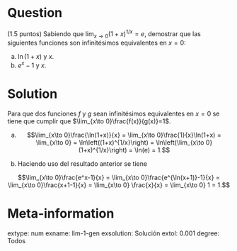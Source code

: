```r

```

Question
========
(1.5 puntos) Sabiendo que $\lim_{x\to 0}(1+x)^{1/x}=e$, demostrar que las siguientes funciones son infinitésimos equivalentes en $x=0$:

a. $\ln(1+x)$ y $x$.
b. $e^x-1$ y $x$.

Solution
========
Para que dos funciones $f$ y $g$ sean infinitésimos equivalentes en $x=0$ se tiene que cumplir que $\lim_{x\to 0}\frac{f(x)}{g(x)}=1$.

a. $$\lim_{x\to 0}\frac{\ln(1+x)}{x} = \lim_{x\to 0}\frac{1}{x}\ln(1+x) = \lim_{x\to 0} = \ln\left((1+x)^{1/x}\right) = \ln\left(\lim_{x\to 0} (1+x)^{1/x}\right) = \ln(e) = 1.$$

b. Haciendo uso del resultado anterior se tiene

$$\lim_{x\to 0}\frac{e^x-1}{x} = \lim_{x\to 0}\frac{e^{\ln(x+1)}-1}{x} = \lim_{x\to 0}\frac{x+1-1}{x} = \lim_{x\to 0} \frac{x}{x} = \lim_{x\to 0} 1 = 1.$$

Meta-information
================
extype: num
exname: lim-1-gen
exsolution: Solución
extol: 0.001
degree: Todos


